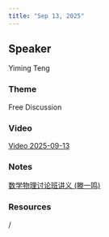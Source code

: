 ```yaml
---
title: "Sep 13, 2025"
---
```


## Speaker
Yiming Teng

### Theme
Free Discussion

### Video
[Video 2025-09-13](https://drive.google.com/file/d/1cqdaKJi9BB-El6-7morrQI5O6e3OqMFZ/view?usp=sharing)

### Notes
[数学物理讨论班讲义 (滕一鸣)](https://drive.google.com/file/d/1K6Ng2CsaOUMMXdQMiZu3cggXeqkVSSQk/view?usp=sharing)

### Resources
/